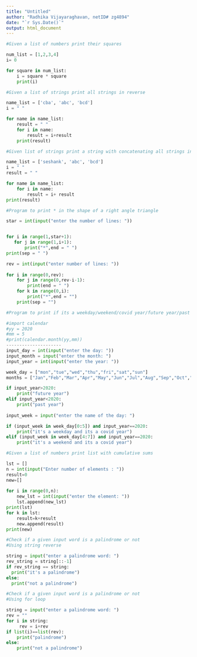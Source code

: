 ```yaml
---
title: "Untitled"
author: "Radhika Vijayaraghavan, netID# zg4894"
date: "`r Sys.Date()`"
output: html_document
---
```


```python
#Given a list of numbers print their squares

num_list = [1,2,3,4]
i= 0

for square in num_list:
    i = square * square
    print(i)


```

```python
#Given a list of strings print all strings in reverse

name_list = ['cba', 'abc', 'bcd']
i = " "

for name in name_list:
    result = " "
    for i in name:
        result = i+result
    print(result)

```


```python
#Given list of strings print a string with concatenating all strings in reverse from behind

name_list = ['seshank', 'abc', 'bcd']
i = " "
result = " "

for name in name_list:
    for i in name:
        result = i+ result
print(result)

```


```python
#Program to print * in the shape of a right angle triangle

star = int(input("enter the number of lines: "))


for i in range(1,star+1):
   for j in range(1,i+1):
       print("*",end = " ")
print(sep = " ") 


```


```python
rev = int(input("enter number of lines: "))
          
for i in range(0,rev):
    for j in range(0,rev-i-1):
        print(end = " ")
    for k in range(0,i):
        print("*",end = "")
    print(sep = "")


```


```python
#Program to print if its a weekday/weekend/covid year/future year/past year

#import calendar
#yy = 2020
#mm = 5
#print(calendar.month(yy,mm))
---------------------   
input_day = int(input("enter the day: "))
input_month = input("enter the month: ")
input_year = int(input("enter the year: "))

week_day = ["mon","tue","wed","thu","fri","sat","sun"]
months = ["Jan","Feb","Mar","Apr","May","Jun","Jul","Aug","Sep","Oct","Nov","Dec"]

if input_year>2020:
    print("future year")
elif input_year<2020:
    print("past year")
    
input_week = input("enter the name of the day: ")

if (input_week in week_day[0:5]) and input_year==2020:
    print("it's a weekday and its a covid year")
elif (input_week in week_day[4:7]) and input_year==2020:
    print("it's a weekend and its a covid year")


```


```python

#Given a list of numbers print list with cumulative sums

lst = []
n = int(input("Enter number of elements : "))
result=0
new=[]
  
for i in range(0,n): 
    new_lst = int(input("enter the element: ")) 
    lst.append(new_lst)        
print(lst)
for k in lst:
    result=k+result
    new.append(result)
print(new)


```


```python
#Check if a given input word is a palindrome or not 
#Using string reverse

string = input("enter a palindrome word: ")
rev_string = string[::-1]
if rev_string == string:
  print("it's a palindrome")
else:
  print("not a palindrome")

```


```python
#Check if a given input word is a palindrome or not
#Using for loop

string = input("enter a palindrome word: ")
rev = ""
for i in string:
     rev = i+rev
if list(i)==list(rev):
    print("palindrome")
else:
    print("not a palindrome")

```



